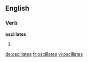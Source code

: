 ==English==

===Verb===
'''oscillates'''

# {{third-person singular of|[[oscillate]]}}

[[de:oscillates]]
[[fr:oscillates]]
[[vi:oscillates]]